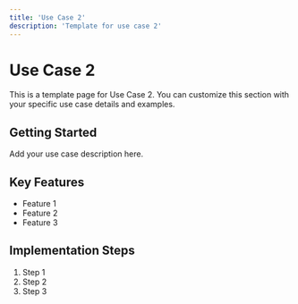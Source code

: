 ```yaml
---
title: 'Use Case 2'
description: 'Template for use case 2'
---
```


# Use Case 2

This is a template page for Use Case 2. You can customize this section with your specific use case details and examples.

## Getting Started

Add your use case description here.

## Key Features

- Feature 1
- Feature 2
- Feature 3

## Implementation Steps

1. Step 1
2. Step 2
3. Step 3
